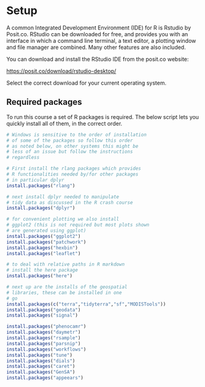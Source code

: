 # Setup {#sec-setup}

A common Integrated Development Environment (IDE) for R is Rstudio by Posit.co. RStudio can be downloaded for free, and provides you with an interface in which a command line terminal, a text editor, a plotting window and file manager are combined. Many other features are also included.

You can download and install the RStudio IDE from the posit.co website:

[https://posit.co/download/rstudio-desktop/](https://posit.co/download/rstudio-desktop/)

Select the correct download for your current operating system.

## Required packages

To run this course a set of R packages is required. The below script lets you quickly install all of them, in the correct order.


```r
# Windows is sensitive to the order of installation
# of some of the packages so follow this order 
# as noted below, on other systems this might be
# less of an issue but follow the instructions
# regardless

# First install the rlang packages which provides
# R functionalities needed by/for other packages
# in particular dplyr 
install.packages("rlang")

# next install dplyr needed to manipulate
# tidy data as discussed in the R crash course
install.packages("dplyr")

# for convenient plotting we also install
# ggplot2 (this is not required but most plots shown
# are generated using ggplot)
install.packages("ggplot2")
install.packages("patchwork")
install.packages("hexbin")
install.packages("leaflet")

# to deal with relative paths in R markdown
# install the here package
install.packages("here")

# next up are the installs of the geospatial
# libraries, these can be installed in one
# go
install.packages(c("terra","tidyterra","sf","MODISTools"))
install.packages("geodata")
install.packages("signal")

install.packages("phenocamr")
install.packages("daymetr")
install.packages("rsample")
install.packages("parsnip")
install.packages("workflows")
install.packages("tune")
install.packages("dials")
install.packages("caret")
install.packages("GenSA")
install.packages("appeears")
```
